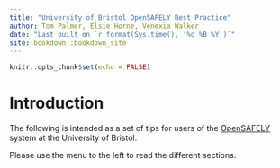 ```yaml
---
title: "University of Bristol OpenSAFELY Best Practice"
author: Tom Palmer, Elsie Horne, Venexia Walker
date: "Last built on `r format(Sys.time(), '%d %B %Y')`"
site: bookdown::bookdown_site
---
```


```r
knitr::opts_chunk$set(echo = FALSE)
```

# Introduction

The following is intended as a set of tips for users of the [OpenSAFELY](https://www.opensafely.org/) system at the University of Bristol.

Please use the menu to the left to read the different sections.
